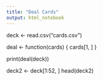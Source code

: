 ```yaml
---
title: "Deal Cards"
output: html_notebook
---
```

deck <- read.csv("cards.csv")


deal <- function(cards) {
  cards[1, ]
}

print(deal(deck))

deck2 <- deck[1:52, ]
head(deck2)